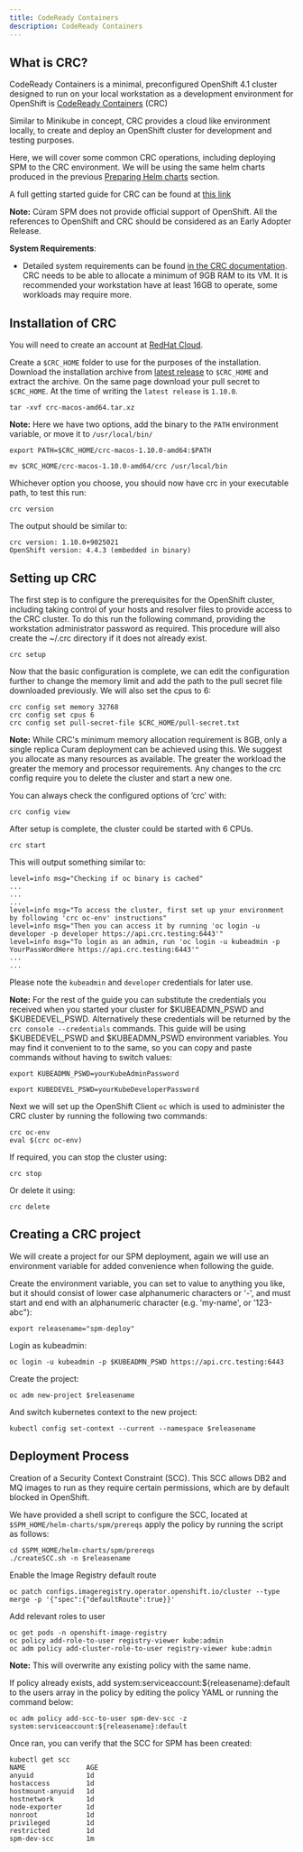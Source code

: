 ```yaml
---
title: CodeReady Containers
description: CodeReady Containers
---
```


## What is CRC?

CodeReady Containers is a minimal, preconfigured OpenShift 4.1 cluster designed to run on your local workstation as a development environment for OpenShift is [CodeReady Containers](https://github.com/code-ready/crc) (CRC)

Similar to Minikube in concept, CRC provides a cloud like environment locally, to create and deploy an OpenShift cluster for development and testing purposes.

Here, we will cover some common CRC operations, including deploying SPM to the CRC environment. We will be using the same helm charts produced in the previous [Preparing Helm charts](/04-deployment/hc_deployment) section.

A full getting started guide for CRC can be found at [this link](https://access.redhat.com/documentation/en-us/red_hat_codeready_containers/1.8/html/getting_started_guide/index)

<InlineNotification>

**Note:**  Cúram SPM does not provide official support of OpenShift. All the references to OpenShift and CRC should be considered as an Early Adopter Release.

</InlineNotification>

**System Requirements**:

- Detailed system requirements can be found [in the CRC documentation](https://code-ready.github.io/crc/#minimum-system-requirements_gsg).
CRC needs to be able to allocate a minimum of 9GB RAM to its VM.
It is recommended your workstation have at least 16GB to operate, some workloads may require more.

## Installation of CRC

You will need to create an account at [RedHat Cloud](https://www.redhat.com/).

Create a `$CRC_HOME` folder to use for the purposes of the installation.
Download the installation archive from [latest release](https://cloud.redhat.com/openshift/install/crc/installer-provisioned) to `$CRC_HOME` and extract the archive.
On the same page download your pull secret to `$CRC_HOME`. At the time of writing the `latest release` is `1.10.0`.

```shell
tar -xvf crc-macos-amd64.tar.xz
```

<InlineNotification>

**Note:**  Here we have two options, add the binary to the `PATH` environment variable, or move it to `/usr/local/bin/`

</InlineNotification>

<Tabs>

<Tab label="Add to the PATH">
<Row>
<Column>

`export PATH=$CRC_HOME/crc-macos-1.10.0-amd64:$PATH`

</Column>
</Row>
</Tab>

<Tab label="/usr/bin/local ">
<Row>
<Column>

`mv $CRC_HOME/crc-macos-1.10.0-amd64/crc /usr/local/bin`

</Column>
</Row>
</Tab>
</Tabs>

Whichever option you choose, you should now have crc in your executable path, to test this run:

```shell
crc version
```

The output should be similar to:

```
crc version: 1.10.0+9025021
OpenShift version: 4.4.3 (embedded in binary)
```

## Setting up CRC

The first step is to configure the prerequisites for the OpenShift cluster, including taking control of your hosts and resolver files to provide access to the CRC cluster.
To do this run the following command, providing the workstation administrator password as required.
This procedure will also create the ~/.crc directory if it does not already exist.

```shell
crc setup
```

Now that the basic configuration is complete, we can edit the configuration further to change the memory limit and add the path to the pull secret file downloaded previously.
We will also set the cpus to 6:

```shell
crc config set memory 32768
crc config set cpus 6
crc config set pull-secret-file $CRC_HOME/pull-secret.txt
```

<InlineNotification>

**Note:**  While CRC's minimum memory allocation requirement is 8GB, only a single replica Curam deployment can be achieved using this.
We suggest you allocate as many resources as available.
The greater the workload the greater the memory and processor requirements.
Any changes to the crc config require you to delete the cluster and start a new one.

</InlineNotification>

You can always check the configured options of ’crc’ with:

```shell
crc config view
```

After setup is complete, the cluster could be started with 6 CPUs.

```shell
crc start
```

This will output something similar to:

```
level=info msg="Checking if oc binary is cached"
...
...
...
level=info msg="To access the cluster, first set up your environment by following 'crc oc-env' instructions"
level=info msg="Then you can access it by running 'oc login -u developer -p developer https://api.crc.testing:6443'"
level=info msg="To login as an admin, run 'oc login -u kubeadmin -p YourPassWordHere https://api.crc.testing:6443'"
...
...
```

Please note the `kubeadmin` and `developer` credentials for later use.

<InlineNotification>

**Note:**  For the rest of the guide you can substitute the credentials you received when you started your cluster for $KUBEADMN_PSWD and $KUBEDEVEL_PSWD.
Alternatively these credentials will be returned by the `crc console --credentials` commands.
This guide will be using $KUBEDEVEL_PSWD and $KUBEADMN_PSWD environment variables.
You may find it convenient to to the same, so you can copy and paste commands without having to switch values:

`export KUBEADMN_PSWD=yourKubeAdminPassword`

`export KUBEDEVEL_PSWD=yourKubeDeveloperPassword`

</InlineNotification>

Next we will set up the OpenShift Client `oc` which is used to administer the CRC cluster by running the following two commands:

```shell
crc oc-env
eval $(crc oc-env)
```

If required, you can stop the cluster using:

```shell
crc stop
```

Or delete it using:

```shell
crc delete
```

## Creating a CRC project

We will create a project for our SPM deployment, again we will use an environment variable for added convenience when following the guide.

Create the environment variable, you can set to value to anything you like, but it should consist of lower case alphanumeric characters or '-', and must start and end with an alphanumeric character (e.g. 'my-name',  or '123-abc"):

```shell
export releasename="spm-deploy"
```

Login as kubeadmin:

```shell
oc login -u kubeadmin -p $KUBEADMN_PSWD https://api.crc.testing:6443
```

Create the project:

```shell
oc adm new-project $releasename
```

And switch kubernetes context to the new project:

```shell
kubectl config set-context --current --namespace $releasename
```

## Deployment Process

Creation of a Security Context Constraint (SCC).
This SCC allows DB2 and MQ images to run as they require certain permissions, which are by default blocked in OpenShift.

We have provided a shell script to configure the SCC, located at `$SPM_HOME/helm-charts/spm/prereqs` apply the policy by running the script as follows:

```shell
cd $SPM_HOME/helm-charts/spm/prereqs
./createSCC.sh -n $releasename
```

Enable the Image Registry default route

```shell
oc patch configs.imageregistry.operator.openshift.io/cluster --type merge -p '{"spec":{"defaultRoute":true}}'

```

Add relevant roles to user

```shell
oc get pods -n openshift-image-registry
oc policy add-role-to-user registry-viewer kube:admin
oc adm policy add-cluster-role-to-user registry-viewer kube:admin
```

<InlineNotification>

**Note:**  This will overwrite any existing policy with the same name.

If policy already exists, add system:serviceaccount:${releasename}:default to the users array in the policy by editing the policy YAML or running the command below:

`oc adm policy add-scc-to-user spm-dev-scc -z system:serviceaccount:${releasename}:default`

</InlineNotification>

Once ran, you can verify that the SCC for SPM has been created:

```
kubectl get scc
NAME               AGE
anyuid             1d
hostaccess         1d
hostmount-anyuid   1d
hostnetwork        1d
node-exporter      1d
nonroot            1d
privileged         1d
restricted         1d
spm-dev-scc        1m
```
